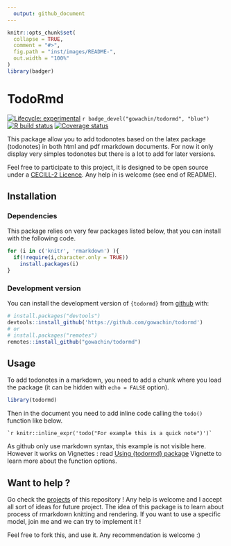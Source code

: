 ```yaml
---
  output: github_document
---
```


<!-- README.md is generated from README.Rmd. Please edit that file -->

```r
knitr::opts_chunk$set(
  collapse = TRUE,
  comment = "#>",
  fig.path = "inst/images/README-",
  out.width = "100%"
)
library(badger)
```

# TodoRmd
<!-- # DiveR <img src="https://raw.githubusercontent.com/gowachin/DiveR/master/inst/images/DiveR_hex.png" alt="logo" align="right" height="200px/"/> -->

<!-- badges: start -->

[![Lifecycle: experimental](https://img.shields.io/badge/lifecycle-experimental-orange.svg)](https://www.tidyverse.org/lifecycle/#experimental) 
`r badge_devel("gowachin/todormd", "blue")` 
[![R build status](https://github.com/gowachin/todormd/workflows/R-CMD-check/badge.svg)](https://github.com/gowachin/todormd/actions)
[![Coverage status](https://codecov.io/gh/gowachin/todormd/branch/master/graph/badge.svg)](https://codecov.io/github/gowachin/todormd?branch=master)

<!-- badges: end -->

This package allow you to add todonotes based on the latex package (todonotes) in both html and pdf rmarkdown documents. For now it only display very simples todonotes but there is a lot to add for later versions.


Feel free to participate to this project, it is designed to be open source under a [CECILL-2 Licence](https://github.com/gowachin/todormd/blob/master/LICENCE-CECILL-2.1.txt). Any help in is welcome (see end of README).

## Installation

### Dependencies

This package relies on very few packages listed below, that you can install with the following code.

```r
for (i in c('knitr', 'rmarkdown') ){
  if(!require(i,character.only = TRUE))
    install.packages(i)
}
```

### Development version

You can install the development version of `{todormd}` from [github](https://github.com/gowachin/todormd) with:

```r
# install.packages("devtools")
devtools::install_github('https://github.com/gowachin/todormd')
# or 
# install.packages("remotes")
remotes::install_github("gowachin/todormd")
```

## Usage

To add todonotes in a markdown, you need to add a chunk where you load the package (it can be hidden with `echo = FALSE` option).

```r
library(todormd)
```

Then in the document you need to add inline code calling the `todo()` function like below.

```
`r knitr::inline_expr('todo("For example this is a quick note")')` 
```

As github only use markdown syntax, this example is not visible here. However it works on Vignettes : read [Using {todormd} package](https://gowachin.github.io/todormd/articles/dev_todonotes.html) Vignette to learn more about the function options.


## Want to help ?

Go check the [projects](https://github.com/gowachin/todormd/projects) of this repository ! Any help is welcome and I accept all sort of ideas for future project. The idea of this package is to learn about process of rmarkdown knitting and rendering. If you want to use a specific model, join me and we can try to implement it !

Feel free to fork this, and use it. Any recommendation is welcome :)
